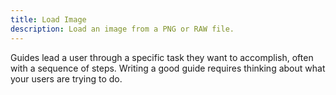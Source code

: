 ```yaml
---
title: Load Image
description: Load an image from a PNG or RAW file.
---
```


Guides lead a user through a specific task they want to accomplish, often with a sequence of steps.
Writing a good guide requires thinking about what your users are trying to do.
